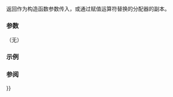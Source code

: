 {{cpp/io/basic_syncbuf/title | get_allocator}}
{{cpp/io/basic_syncbuf/navbar}}
{{dcl begin}}
{{dcl | 1=
allocator_type get_allocator() const noexcept;
}}
{{dcl end}}

返回作为构造函数参数传入，或通过赋值运算符替换的分配器的副本。
 
===参数===
（无）

===示例===
{{example}}

===参阅===
{{dsc begin}}
{{dsc inc | cpp/io/basic_syncbuf/dsc constructor}}
{{dsc inc | cpp/io/basic_syncbuf/dsc operator{{=}}}}
{{dsc end}}

{{langlinks|en|ja}}